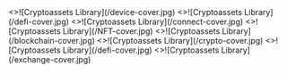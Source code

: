 
<Cards num={2}>
  <Card
    image
    arrow
    title="Device App"
    href="/docs/device-app">
    <>![Cryptoassets Library](/device-cover.jpg)</>
  </Card>
  <Card
    image
    arrow
    title="EVMs plugins for Clear Signing"
    href="/docs/plugin">
    <>![Cryptoassets Library](/defi-cover.jpg)</>
  </Card>
  <Card
    image
    arrow
    title="Connectivity"
    href="/docs/connectivity">
    <>![Cryptoassets Library](/connect-cover.jpg)</>
  </Card>
  <Card
    image
    arrow
    title="NFT Display"
    href="/docs/nft-display">
    <>![Cryptoassets Library](/NFT-cover.jpg)</>
  </Card>
    <Card
    image
    arrow
    title="Blockchain support"
    href="/docs/blockchain">
    <>![Cryptoassets Library](/blockchain-cover.jpg)</>
  </Card>
  <Card
    image
    arrow
    title="Token support"
    href="/docs/tokens">
    <>![Cryptoassets Library](/crypto-cover.jpg)</>
  </Card>
  <Card
    image
    arrow
    title="Discover Section"
    href="/docs/discover">
    <>![Cryptoassets Library](/defi-cover.jpg)</>
  </Card>
  <Card
    image
    arrow
    title="Exchange"
    href="/docs/exchange">
    <>![Cryptoassets Library](/exchange-cover.jpg)</>
  </Card>
</Cards>
